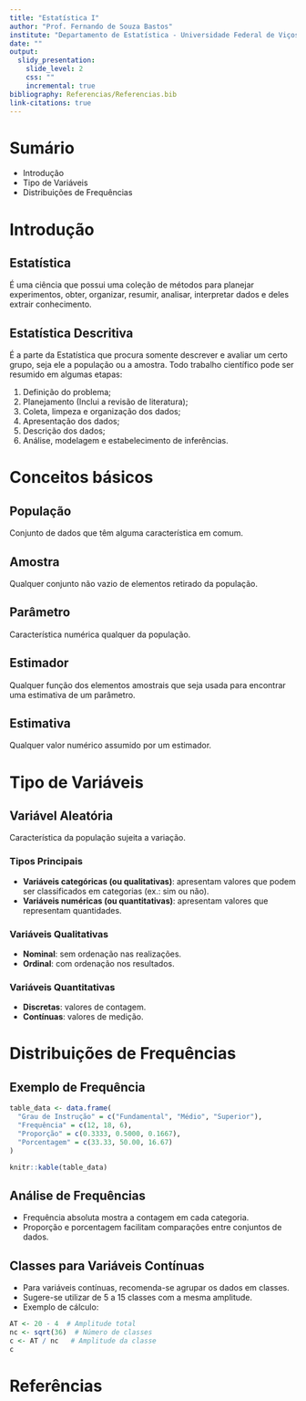 ```yaml
---
title: "Estatística I"
author: "Prof. Fernando de Souza Bastos"
institute: "Departamento de Estatística - Universidade Federal de Viçosa"
date: ""
output:
  slidy_presentation:
    slide_level: 2
    css: ""
    incremental: true
bibliography: Referencias/Referencias.bib
link-citations: true
---
```


# Sumário

- Introdução
- Tipo de Variáveis
- Distribuições de Frequências

# Introdução

## Estatística

É uma ciência que possui uma coleção de métodos para planejar experimentos, obter, organizar, resumir, analisar, interpretar dados e deles extrair conhecimento.

## Estatística Descritiva

É a parte da Estatística que procura somente descrever e avaliar um certo grupo, seja ele a população ou a amostra. Todo trabalho científico pode ser resumido em algumas etapas:

1. Definição do problema;
2. Planejamento (Inclui a revisão de literatura);
3. Coleta, limpeza e organização dos dados;
4. Apresentação dos dados;
5. Descrição dos dados;
6. Análise, modelagem e estabelecimento de inferências.

# Conceitos básicos

## População

Conjunto de dados que têm alguma característica em comum.

## Amostra

Qualquer conjunto não vazio de elementos retirado da população.

## Parâmetro

Característica numérica qualquer da população.

## Estimador

Qualquer função dos elementos amostrais que seja usada para encontrar uma estimativa de um parâmetro.

## Estimativa

Qualquer valor numérico assumido por um estimador.

# Tipo de Variáveis

## Variável Aleatória

Característica da população sujeita a variação.

### Tipos Principais

- **Variáveis categóricas (ou qualitativas)**: apresentam valores que podem ser classificados em categorias (ex.: sim ou não).
- **Variáveis numéricas (ou quantitativas)**: apresentam valores que representam quantidades.

### Variáveis Qualitativas

- **Nominal**: sem ordenação nas realizações.
- **Ordinal**: com ordenação nos resultados.

### Variáveis Quantitativas

- **Discretas**: valores de contagem.
- **Contínuas**: valores de medição.

# Distribuições de Frequências

## Exemplo de Frequência

```r
table_data <- data.frame(
  "Grau de Instrução" = c("Fundamental", "Médio", "Superior"),
  "Frequência" = c(12, 18, 6),
  "Proporção" = c(0.3333, 0.5000, 0.1667),
  "Porcentagem" = c(33.33, 50.00, 16.67)
)

knitr::kable(table_data)
```

## Análise de Frequências

- Frequência absoluta mostra a contagem em cada categoria.
- Proporção e porcentagem facilitam comparações entre conjuntos de dados.

## Classes para Variáveis Contínuas

- Para variáveis contínuas, recomenda-se agrupar os dados em classes.
- Sugere-se utilizar de 5 a 15 classes com a mesma amplitude.
- Exemplo de cálculo:

```r
AT <- 20 - 4  # Amplitude total
nc <- sqrt(36)  # Número de classes
c <- AT / nc   # Amplitude da classe
c
```

# Referências


